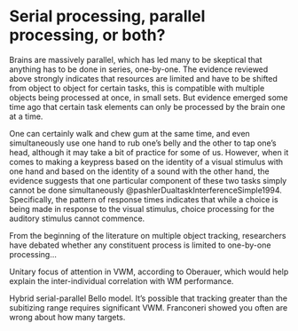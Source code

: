 # Serial processing, parallel processing, or both?

Brains are massively parallel, which has led many to be skeptical that anything has to be done in series, one-by-one. The evidence reviewed above strongly indicates that resources are limited and have to be shifted from object to object for certain tasks, this is compatible with multiple objects being processed at once, in small sets. But evidence emerged some time ago that certain task elements can only be processed by the brain one at a time.

One can certainly walk and chew gum at the same time, and even simultaneously use one hand to rub one's belly and the other to tap one's head, although it may take a bit of practice for some of us. However, when it comes to making a keypress based on the identity of a visual stimulus with one hand and based on the identity of a sound with the other hand, the evidence suggests that one particular component of these two tasks simply cannot be done simultaneously @pashlerDualtaskInterferenceSimple1994. Specifically, the pattern of response times indicates that while a choice is being made in response to the visual stimulus, choice processing for the auditory stimulus cannot commence.

From the beginning of the literature on multiple object tracking, researchers have debated whether any constituent process is limited to one-by-one processing...
<!-- Tripathy -->

Unitary focus of attention in VWM, according to Oberauer, which would help explain the inter-individual correlation with WM performance. 

Hybrid serial-parallel Bello model.
It's possible that tracking greater than the subitizing range requires significant VWM. Franconeri showed you often are wrong about how many targets.




